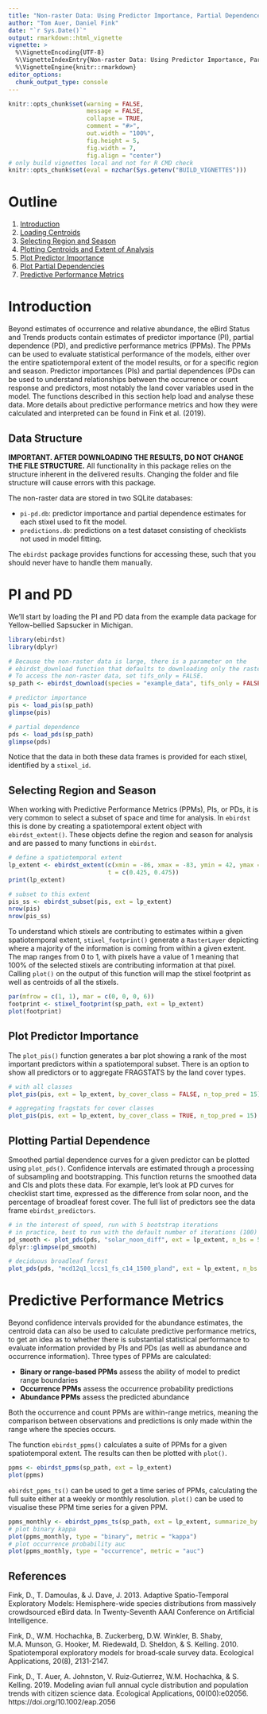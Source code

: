 ```yaml
---
title: "Non-raster Data: Using Predictor Importance, Partial Dependence, and Predictive Performance Metrics"
author: "Tom Auer, Daniel Fink"
date: "`r Sys.Date()`"
output: rmarkdown::html_vignette
vignette: >
  %\VignetteEncoding{UTF-8}
  %\VignetteIndexEntry{Non-raster Data: Using Predictor Importance, Partial Dependence, and Predictive Performance Metrics}
  %\VignetteEngine{knitr::rmarkdown}
editor_options: 
  chunk_output_type: console
---
```


```r
knitr::opts_chunk$set(warning = FALSE, 
                      message = FALSE,
                      collapse = TRUE,
                      comment = "#>",
                      out.width = "100%", 
                      fig.height = 5, 
                      fig.width = 7, 
                      fig.align = "center")
# only build vignettes local and not for R CMD check
knitr::opts_chunk$set(eval = nzchar(Sys.getenv("BUILD_VIGNETTES")))
```

# Outline

1. [Introduction](#introduction)
2. [Loading Centroids](#loading-centroids)
3. [Selecting Region and Season](#selecting-region-and-season)
4. [Plotting Centroids and Extent of Analysis](#plotting-centroids-and-extent-of-analysis)
5. [Plot Predictor Importance](#plot-predictor-importance)
6. [Plot Partial Dependencies](#plot-partial-dependencies)
7. [Predictive Performance Metrics](#plot-partial-dependencies)

# Introduction

Beyond estimates of occurrence and relative abundance, the eBird Status and Trends products contain estimates of predictor importance (PI), partial dependence (PD), and predictive performance metrics (PPMs). The PPMs can be used to evaluate statistical performance of the models, either over the entire spatiotemporal extent of the model results, or for a specific region and season. Predictor importances (PIs) and partial dependences (PDs can be used to understand relationships between the occurrence or count response and predictors, most notably the land cover variables used in the model. The functions described in this section help load and analyse these data. More details about predictive performance metrics and how they were calculated and interpreted can be found in Fink et al. (2019).

## Data Structure

**IMPORTANT. AFTER DOWNLOADING THE RESULTS, DO NOT CHANGE THE FILE STRUCTURE.** All functionality in this package relies on the structure inherent in the delivered results. Changing the folder and file structure will cause errors with this package.

The non-raster data are stored in two SQLite databases:

- `pi-pd.db`: predictor importance and partial dependence estimates for each stixel used to fit the model.
- `predictions.db`: predictions on a test dataset consisting of checklists not used in model fitting.

The `ebirdst` package provides functions for accessing these, such that you should never have to handle them manually.

# PI and PD

We'll start by loading the PI and PD data from the example data package for Yellow-bellied Sapsucker in Michigan.

```r
library(ebirdst)
library(dplyr)

# Because the non-raster data is large, there is a parameter on the
# ebirdst_download function that defaults to downloading only the raster data.
# To access the non-raster data, set tifs_only = FALSE.
sp_path <- ebirdst_download(species = "example_data", tifs_only = FALSE)

# predictor importance
pis <- load_pis(sp_path)
glimpse(pis)

# partial dependence
pds <- load_pds(sp_path)
glimpse(pds)
```

Notice that the data in both these data frames is provided for each stixel, identified by a `stixel_id`.

## Selecting Region and Season

When working with Predictive Performance Metrics (PPMs), PIs, or PDs, it is very common to select a subset of space and time for analysis. In `ebirdst` this is done by creating a spatiotemporal extent object with `ebirdst_extent()`. These objects define the region and season for analysis and are passed to many functions in `ebirdst`.

```r
# define a spatiotemporal extent
lp_extent <- ebirdst_extent(c(xmin = -86, xmax = -83, ymin = 42, ymax = 45),
                            t = c(0.425, 0.475))
print(lp_extent)

# subset to this extent
pis_ss <- ebirdst_subset(pis, ext = lp_extent)
nrow(pis)
nrow(pis_ss)
```

To understand which stixels are contributing to estimates within a given spatiotemporal extent, `stixel_footprint()` generate a `RasterLayer` depicting where a majority of the information is coming from within a given extent. The map ranges from 0 to 1, with pixels have a value of 1 meaning that 100% of the selected stixels are contributing information at that pixel. Calling `plot()` on the output of this function will map the stixel footprint as well as centroids of all the stixels.

```r
par(mfrow = c(1, 1), mar = c(0, 0, 0, 6))
footprint <- stixel_footprint(sp_path, ext = lp_extent)
plot(footprint)
```

## Plot Predictor Importance

The `plot_pis()` function generates a bar plot showing a rank of the most important predictors within a spatiotemporal subset. There is an option to show all predictors or to aggregate FRAGSTATS by the land cover types.

```r
# with all classes
plot_pis(pis, ext = lp_extent, by_cover_class = FALSE, n_top_pred = 15)

# aggregating fragstats for cover classes
plot_pis(pis, ext = lp_extent, by_cover_class = TRUE, n_top_pred = 15)
```

## Plotting Partial Dependence

Smoothed partial dependence curves for a given predictor can be plotted using `plot_pds()`. Confidence intervals are estimated through a processing of subsampling and bootstrapping. This function returns the smoothed data and CIs and plots these data. For example, let's look at PD curves for checklist start time, expressed as the difference from solar noon, and the percentage of broadleaf forest cover. The full list of predictors see the data frame `ebirdst_predictors`.

```r
# in the interest of speed, run with 5 bootstrap iterations
# in practice, best to run with the default number of iterations (100)
pd_smooth <- plot_pds(pds, "solar_noon_diff", ext = lp_extent, n_bs = 5)
dplyr::glimpse(pd_smooth)

# deciduous broadleaf forest
plot_pds(pds, "mcd12q1_lccs1_fs_c14_1500_pland", ext = lp_extent, n_bs = 5)
```

# Predictive Performance Metrics

Beyond confidence intervals provided for the abundance estimates, the centroid data can also be used to calculate predictive performance metrics, to get an idea as to whether there is substantial statistical performance to evaluate information provided by PIs and PDs (as well as abundance and occurrence information). Three types of PPMs are calculated:

- **Binary or range-based PPMs** assess the ability of model to predict range boundaries
- **Occurrence PPMs** assess the occurrence probability predictions
- **Abundance PPMs** assess the predicted abundance

Both the occurrence and count PPMs are within-range metrics, meaning the comparison between observations and predictions is only made within the range where the species occurs.

The function `ebirdst_ppms()` calculates a suite of PPMs for a given spatiotemporal extent. The results can then be plotted with `plot()`.

```r
ppms <- ebirdst_ppms(sp_path, ext = lp_extent)
plot(ppms)
```

`ebirdst_ppms_ts()` can be used to get a time series of PPMs, calculating the full suite either at a weekly or monthly resolution. `plot()` can be used to visualise these PPM time series for a given PPM.

```r
ppms_monthly <- ebirdst_ppms_ts(sp_path, ext = lp_extent, summarize_by = "months")
# plot binary kappa
plot(ppms_monthly, type = "binary", metric = "kappa")
# plot occurrence probability auc
plot(ppms_monthly, type = "occurrence", metric = "auc")
```

## References

Fink, D., T. Damoulas, & J. Dave, J. 2013. Adaptive Spatio-Temporal Exploratory Models: Hemisphere-wide species distributions from massively crowdsourced eBird data. In Twenty-Seventh AAAI Conference on Artificial Intelligence.

Fink, D., W.M. Hochachka, B. Zuckerberg, D.W. Winkler, B. Shaby, M.A. Munson, G. Hooker, M. Riedewald, D. Sheldon, & S. Kelling. 2010. Spatiotemporal exploratory models for broad‐scale survey data. Ecological Applications, 20(8), 2131-2147.

Fink, D., T. Auer, A. Johnston, V. Ruiz‐Gutierrez, W.M. Hochachka, & S. Kelling. 2019. Modeling avian full annual cycle distribution and population trends with citizen science data. Ecological Applications, 00(00):e02056. https://doi.org/10.1002/eap.2056
